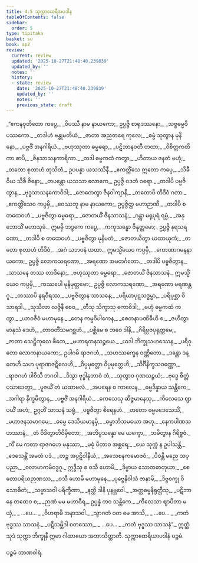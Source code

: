 ```yaml
---
title: 4.5 သုက္ကာထေရီအပဒါန
tableOfContents: false
sidebar:
  order: 5
type: tipitaka
basket: su
book: ap2
review:
  current: review
  updated: '2025-10-27T21:48:40.239839'
  updated_by: ''
  notes: ''
  history:
  - state: review
    date: '2025-10-27T21:48:40.239839'
    updated_by: ''
    notes: ''
    previous_state: draft
---
```



<ReviewStatus review={frontmatter.review} showDetails={true} />

<HypothesisAnnotation frontmatter={frontmatter} />

<DynamicBreadcrumb />

<Division number="111" book="ap2" e="ch" v="20" p="122">

<Paragraph number="1323" type="verses" book="ap2">
_“ဧကနဝုတိတော ကပ္ပေ,_  
_ဝိပဿီ နာမ နာယကော;_  
ဥပ္ပဇ္ဇိ စာရုဒဿနော,_  
_သဗ္ဗဓမ္မဝိပဿကော._  

</Paragraph>

</Division>
<Division number="112" book="ap2" e="ch" v="20" p="122">

<Paragraph number="1324" type="verses" book="ap2">
_တဒါဟံ ဗန္ဓုမတိယံ,_  
_ဇာတာ အညတရေ ကုလေ;_  
_ဓမ္မံ သုတွာန မုနိနော,_  
_ပဗ္ဗဇိံ အနဂါရိယံ._  

</Paragraph>

</Division>
<Division number="113" book="ap2" e="ch" v="20" p="122">

<Paragraph number="1325" type="verses" book="ap2">
_ဗဟုဿုတာ ဓမ္မဓရာ,_  
_ပဋိဘာနဝတီ တထာ;_  
_ဝိစိတ္တကထိကာ စာပိ,_  
_ဇိနသာသနကာရိကာ._  

</Paragraph>

</Division>
<Division number="114" book="ap2" e="ch" v="20" p="122">

<Paragraph number="1326" type="verses" book="ap2">
_တဒါ ဓမ္မကထံ ကတွာ,_  
_ဟိတာယ ဇနတံ ဗဟုံ;_  
_တတော စုတာဟံ တုသိတံ,_  
ဥပပန္နာ ယသဿိနီ._  

</Paragraph>

</Division>
<Division number="115" book="ap2" e="ch" v="20" p="122">

<Paragraph number="1327" type="verses" book="ap2">
_ဧကတ္တိံသေ ဣတော ကပ္ပေ,_  
_သိခီ ဝိယ သိခီ ဇိနော;_  
_တပန္တော ယသသာ လောကေ,_  
ဥပ္ပဇ္ဇိ ဝဒတံ ဝရော._  

</Paragraph>

</Division>
<Division number="116" book="ap2" e="ch" v="20" p="122">

<Paragraph number="1328" type="verses" book="ap2">
_တဒါပိ ပဗ္ဗဇိတွာန,_  
_ဗုဒ္ဓသာသနကောဝိဒါ;_  
_ဇောတေတွာ ဇိနဝါကျာနိ,_  
_တတောပိ တိဒိဝံ ဂတာ._  

</Paragraph>

</Division>
<Division number="117" book="ap2" e="ch" v="20" p="122">

<Paragraph number="1329" type="verses" book="ap2">
_ဧကတ္တိံသေဝ ကပ္ပမှိ,_  
_ဝေဿဘူ နာမ နာယကော;_  
ဥပ္ပဇ္ဇိတ္ထ မဟာဉာဏီ,_  
_တဒါပိ စ တထေဝဟံ._  

</Paragraph>

</Division>
<Division number="118" book="ap2" e="ch" v="20" p="122">

<Paragraph number="1330" type="verses" book="ap2">
_ပဗ္ဗဇိတွာ ဓမ္မဓရာ,_  
_ဇောတယိံ ဇိနသာသနံ;_  
_ဂန္တွာ မရုပုရံ ရမ္မံ,_  
_အနုဘောသိံ မဟာသုခံ._  

</Paragraph>

</Division>
<Division number="119" book="ap2" e="ch" v="20" p="122">

<Paragraph number="1331" book="ap2">
ဣမမှိ ဘဒ္ဒကေ ကပ္ပေ,_  
_ကကုသန္ဓော ဇိနုတ္တမော;_  
ဥပ္ပဇ္ဇိ နရသရဏော,_  
_တဒါပိ စ တထေဝဟံ._  

</Paragraph>

</Division>
<Division number="120" book="ap2" e="ch" v="20" p="122">

<Paragraph number="1332" type="verses" book="ap2">
_ပဗ္ဗဇိတွာ မုနိမတံ,_  
_ဇောတယိတွာ ယထာယုကံ;_  
_တတော စုတာဟံ တိဒိဝံ,_  
_အဂံ သဘဝနံ ယထာ._  

</Paragraph>

</Division>
<Division number="121" book="ap2" e="ch" v="20" p="122">

<Paragraph number="1333" book="ap2">
ဣမသ္မိံယေဝ ကပ္ပမှိ,_  
_ကောဏာဂမနနာယကော;_  
ဥပ္ပဇ္ဇိ လောကသရဏော,_  
_အရဏော အမတင်္ဂတော._  

</Paragraph>

</Division>
<Division number="122" book="ap2" e="ch" v="20" p="122">

<Paragraph number="1334" type="verses" book="ap2">
_တဒါပိ ပဗ္ဗဇိတွာန,_  
_သာသနေ တဿ တာဒိနော;_  
_ဗဟုဿုတာ ဓမ္မဓရာ,_  
_ဇောတယိံ ဇိနသာသနံ._  

</Paragraph>

</Division>
<Division number="123" book="ap2" e="ch" v="20" p="123">

<Paragraph number="1335" book="ap2">
ဣမသ္မိံယေဝ ကပ္ပမှိ,_  
_ကဿပေါ မုနိမုတ္တမော;_  
ဥပ္ပဇ္ဇိ လောကသရဏော,_  
_အရဏော မရဏန္တဂူ._  

</Paragraph>

</Division>
<Division number="124" book="ap2" e="ch" v="20" p="123">

<Paragraph number="1336" type="verses" book="ap2">
_တဿာပိ နရဝီရဿ,_  
_ပဗ္ဗဇိတွာန သာသနေ;_  
_ပရိယာပုဋသဒ္ဓမ္မာ,_  
_ပရိပုစ္ဆာ ဝိသာရဒါ._  

</Paragraph>

</Division>
<Division number="125" book="ap2" e="ch" v="20" p="123">

<Paragraph number="1337" type="verses" book="ap2">
_သုသီလာ လဇ္ဇိနီ စေဝ,_  
_တီသု သိက္ခာသု ကောဝိဒါ;_  
_ဗဟုံ ဓမ္မကထံ ကတွာ,_  
_ယာဝဇီဝံ မဟာမုနေ._  

</Paragraph>

</Division>
<Division number="126" book="ap2" e="ch" v="20" p="123">

<Paragraph number="1338" type="verses" book="ap2">
_တေန ကမ္မဝိပါကေန,_  
_စေတနာပဏိဓီဟိ စ;_  
_ဇဟိတွာ မာနုသံ ဒေဟံ,_  
_တာဝတိံသမဂစ္ဆဟံ._  

</Paragraph>

</Division>
<Division number="127" book="ap2" e="ch" v="20" p="153">

<Paragraph number="1339" type="verses" book="ap2">
_ပစ္ဆိမေ စ ဘဝေ ဒါနိ,_  
_ဂိရိဗ္ဗဇပုရုတ္တမေ;_  
_ဇာတာ သေဋ္ဌိကုလေ ဖီတေ,_  
_မဟာရတနသဉ္စယေ._  

</Paragraph>

</Division>
<Division number="128" book="ap2" e="ch" v="20" p="153">

<Paragraph number="1340" type="verses" book="ap2">
_ယဒါ ဘိက္ခုသဟဿေန,_  
_ပရိဝုတော လောကနာယကော;_  
ဥပါဂမိ ရာဇဂဟံ,_  
_သဟဿက္ခေန ဝဏ္ဏိတော._  

</Paragraph>

</Division>
<Division number="129" book="ap2" e="ch" v="20" p="153">

<Paragraph number="1341" type="verses" book="ap2">
_ဒန္တော ဒန္တေဟိ သဟ ပုရာဏဇဋိလေဟိ,_  
_ဝိပ္ပမုတ္တော ဝိပ္ပမုတ္တေဟိ;_  
_သိင်္ဂီနိက္ခသဝဏ္ဏော,_  
_ရာဇဂဟံ ပါဝိသိ ဘဂဝါ._  

</Paragraph>

</Division>
<Division number="130" book="ap2" e="ch" v="20" p="153">

<Paragraph number="1342" type="verses" book="ap2">
_ဒိသွာ ဗုဒ္ဓါနုဘာဝံ တံ,_  
_သုတွာဝ ဂုဏသဉ္စယံ;_  
_ဗုဒ္ဓေ စိတ္တံ ပသာဒေတွာ,_  
_ပူဇယိံ တံ ယထာဗလံ._  

</Paragraph>

</Division>
<Division number="131" book="ap2" e="ch" v="20" p="123">

<Paragraph number="1343" type="verses" book="ap2">
_အပရေန စ ကာလေန,_  
_ဓမ္မဒိန္နာယ သန္တိကေ;_  
_အဂါရာ နိက္ခမိတွာန,_  
_ပဗ္ဗဇိံ အနဂါရိယံ._  

</Paragraph>

</Division>
<Division number="132" book="ap2" e="ch" v="20" p="123">

<Paragraph number="1344" type="verses" book="ap2">
_ကေသေသု ဆိဇ္ဇမာနေသု,_  
_ကိလေသေ ဈာပယိံ အဟံ;_  
ဥဂ္ဂဟိံ သာသနံ သဗ္ဗံ,_  
_ပဗ္ဗဇိတွာ စိရေနဟံ._  

</Paragraph>

</Division>
<Division number="133" book="ap2" e="ch" v="20" p="123">

<Paragraph number="1345" type="verses" book="ap2">
_တတော ဓမ္မမဒေသေသိံ,_  
_မဟာဇနသမာဂမေ;_  
_ဓမ္မေ ဒေသိယမာနမှိ,_  
_ဓမ္မာဘိသမယော အဟု._  

</Paragraph>

</Division>
<Division number="134" book="ap2" e="ch" v="20" p="123">

<Paragraph number="1346" type="verses" book="ap2">
_နေကပါဏသဟဿာနံ,_  
_တံ ဝိဒိတွာတိဝိမှိတော;_  
_အဘိပ္ပသန္နော မေ ယက္ခော,_  
_ဘမိတွာန ဂိရိဗ္ဗဇံ._  

</Paragraph>

</Division>
<Division number="135" book="ap2" e="ch" v="20" p="123">

<Paragraph number="1347" type="verses" book="ap2">
_ကိံ မေ ကတာ ရာဇဂဟေ မနုဿာ,_  
_မဓုံ ပီတာဝ အစ္ဆရေ;_  
_ယေ သုက္ကံ န ဥပါသန္တိ,_  
_ဒေသေန္တိံ အမတံ ပဒံ._  

</Paragraph>

</Division>
<Division number="136" book="ap2" e="ch" v="20" p="124">

<Paragraph number="1348" type="verses" book="ap2">
_တဉ္စ အပ္ပဋိဝါနီယံ,_  
_အသေစနကမောဇဝံ;_  
_ပိဝန္တိ မညေ သပ္ပညာ,_  
_ဝလာဟကမိဝဒ္ဓဂူ._  

</Paragraph>

</Division>
<Division number="137" book="ap2" e="ch" v="20" p="124">

<Paragraph number="1349" type="verses" book="ap2">
ဣဒ္ဓီသု စ ဝသီ ဟောမိ,_  
_ဒိဗ္ဗာယ သောတဓာတုယာ;_  
_စေတောပရိယဉာဏဿ,_  
_ဝသီ ဟောမိ မဟာမုနေ._  

</Paragraph>

</Division>
<Division number="138" book="ap2" e="ch" v="20" p="124">

<Paragraph number="1350" type="verses" book="ap2">
_ပုဗ္ဗေနိဝါသံ ဇာနာမိ,_  
_ဒိဗ္ဗစက္ခု ဝိသောဓိတံ;_  
_သဗ္ဗာသဝါ ပရိက္ခီဏာ,_  
_နတ္ထိ ဒါနိ ပုနဗ္ဘဝေါ._  

</Paragraph>

</Division>
<Division number="139" book="ap2" e="ch" v="20" p="124">

<Paragraph number="1351" type="verses" book="ap2">
_အတ္ထဓမ္မနိရုတ္တီသု,_  
_ပဋိဘာနေ တထေဝ စ;_  
_ဉာဏံ မမ မဟာဝီရ,_  
ဥပ္ပန္နံ တဝ သန္တိကေ._  

</Paragraph>

</Division>
<Division number="140" book="ap2" e="ch" v="20" p="124">

<Paragraph number="1352" type="verses" book="ap2">
_ကိလေသာ ဈာပိတာ မယှံ,_  
_ …ပေ… _  
_ဝိဟရာမိ အနာသဝါ._  

</Paragraph>

</Division>
<Division number="141" book="ap2" e="ch" v="20" p="124">

<Paragraph number="1353" type="verses" book="ap2">
_သွာဂတံ ဝတ မေ အာသိ,_  
_ …ပေ… _  
_ကတံ ဗုဒ္ဓဿ သာသနံ._  

</Paragraph>

</Division>
<Division number="142" book="ap2" e="ch" v="20" p="124">

<Paragraph number="1354" type="verses" book="ap2">
_ပဋိသမ္ဘိဒါ စတဿော,_  
_ …ပေ… _  
_ကတံ ဗုဒ္ဓဿ သာသနံ”._  

</Paragraph>

<Paragraph number="1355" book="ap2">
ဣတ္ထံ သုဒံ သုက္ကာ ဘိက္ခုနီ ဣမာ ဂါထာယော အဘာသိတ္ထာတိ.

</Paragraph>
</Division>

<Paragraph number="1356" type="center" book="ap2">
သုက္ကာထေရိယာပဒါနံ ပဉ္စမံ.

  
ပဉ္စမံ ဘာဏဝါရံ.
</Paragraph>